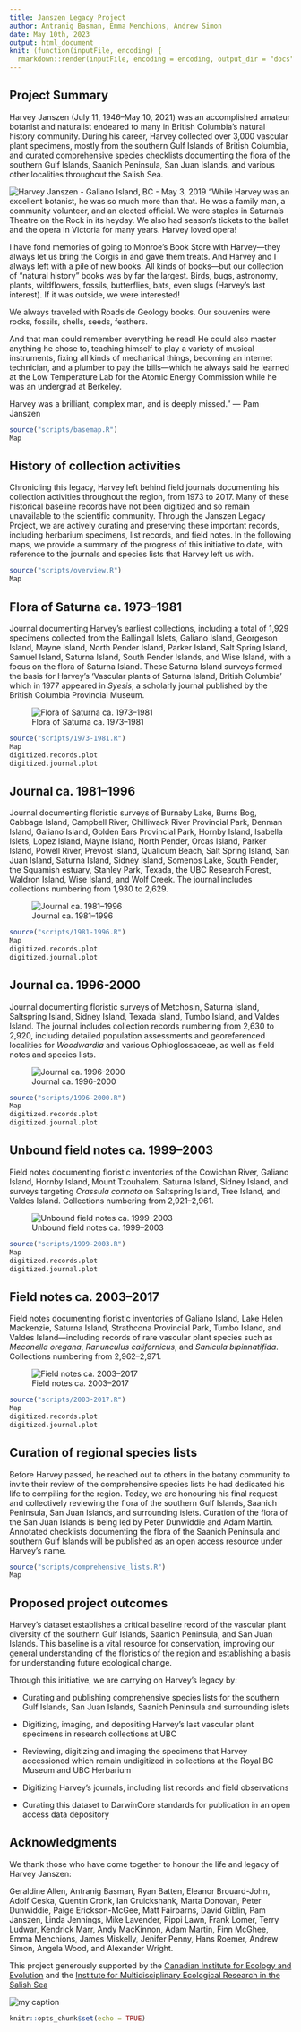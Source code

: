 ```yaml
---
title: Janszen Legacy Project
author: Antranig Basman, Emma Menchions, Andrew Simon
date: May 10th, 2023
output: html_document
knit: (function(inputFile, encoding) {
  rmarkdown::render(inputFile, encoding = encoding, output_dir = "docs") })
---
```

## Project Summary

Harvey Janszen (July 11, 1946–May 10, 2021) was an accomplished amateur botanist and naturalist endeared to many in British Columbia's natural history community. During his career, Harvey collected over 3,000 vascular plant specimens, mostly from the southern Gulf Islands of British Columbia, and curated comprehensive species checklists documenting the flora of the southern Gulf Islands, Saanich Peninsula, San Juan Islands, and various other localities throughout the Salish Sea. 

![Harvey Janszen - Galiano Island, BC - May 3, 2019](media/HJ.png){.data-pane}
"While Harvey was an excellent botanist, he was so much more than that. He was a family man, a community volunteer, and an elected official. We were staples in Saturna’s Theatre on the Rock in its heyday. We also had season’s tickets to the ballet and the opera in Victoria for many years. Harvey loved opera!

I have fond memories of going to Monroe’s Book Store with Harvey—they always let us bring the Corgis in and gave them treats. And Harvey and I always left with a pile of new books. All kinds of books—but our collection of “natural history” books was by far the largest. Birds, bugs, astronomy, plants, wildflowers, fossils, butterflies, bats, even slugs (Harvey’s last interest). If it was outside, we were interested!

We always traveled with Roadside Geology books. Our souvenirs were rocks, fossils, shells, seeds, feathers.

And that man could remember everything he read! He could also master anything he chose to, teaching himself to play a variety of musical instruments, fixing all kinds of mechanical things, becoming an internet technician, and a plumber to pay the bills—which he always said he learned at the Low Temperature Lab for the Atomic Energy Commission while he was an undergrad at Berkeley.

Harvey was a brilliant, complex man, and is deeply missed." — Pam Janszen

```r
source("scripts/basemap.R")
Map
```

## History of collection activities

Chronicling this legacy, Harvey left behind field journals documenting his collection activities throughout the region, from 1973 to 2017. Many of these historical baseline records have not been digitized and so remain unavailable to the scientific community. Through the Janszen Legacy Project, we are actively curating and preserving these important records, including herbarium specimens, list records, and field notes. In the following maps, we provide a summary of the progress of this initiative to date, with reference to the journals and species lists that Harvey left us with.

```r
source("scripts/overview.R")
Map
```

## Flora of Saturna ca. 1973–1981

Journal documenting Harvey’s earliest collections, including a total of 1,929 specimens collected from the Ballingall Islets, Galiano Island, Georgeson Island, Mayne Island, North Pender Island, Parker Island, Salt Spring Island, Samuel Island, Saturna Island, South Pender Islands, and Wise Island, with a focus on the flora of Saturna Island. These Saturna Island surveys formed the basis for Harvey's 'Vascular plants of Saturna Island, British Columbia' which in 1977 appeared in *Syesis*, a scholarly journal published by the British Columbia Provincial Museum.

![Flora of Saturna ca. 1973–1981](media/1973–1981.png){.data-pane}

```r
source("scripts/1973-1981.R")
Map
digitized.records.plot
digitized.journal.plot
```

## Journal ca. 1981–1996

Journal documenting floristic surveys of Burnaby Lake, Burns Bog, Cabbage Island, Campbell River, Chilliwack River Provincial Park, Denman Island, Galiano Island, Golden Ears Provincial Park, Hornby Island, Isabella Islets, Lopez Island, Mayne Island, North Pender, Orcas Island, Parker Island, Powell River, Prevost Island, Qualicum Beach, Salt Spring Island, San Juan Island, Saturna Island, Sidney Island, Somenos Lake, South Pender, the Squamish estuary, Stanley Park, Texada, the UBC Research Forest, Waldron Island, Wise Island, and Wolf Creek. The journal includes collections numbering from 1,930 to 2,629.

![Journal ca. 1981–1996](media/1981–1996.png){.data-pane}

```r
source("scripts/1981-1996.R")
Map
digitized.records.plot
digitized.journal.plot
```

## Journal ca. 1996-2000

Journal documenting floristic surveys of Metchosin, Saturna Island, Saltspring Island, Sidney Island, Texada Island, Tumbo Island, and Valdes Island. The journal includes collection records numbering from 2,630 to 2,920, including detailed population assessments and georeferenced localities for *Woodwardia* and various Ophioglossaceae, as well as field notes and species lists.

![Journal ca. 1996-2000](media/1996-2000.png){.data-pane}

```r
source("scripts/1996-2000.R")
Map
digitized.records.plot
digitized.journal.plot
```

## Unbound field notes ca. 1999–2003

Field notes documenting floristic inventories of the Cowichan River, Galiano Island, Hornby Island, Mount Tzouhalem, Saturna Island, Sidney Island, and surveys targeting *Crassula connata* on Saltspring Island, Tree Island, and Valdes Island. Collections numbering from 2,921–2,961.

![Unbound field notes ca. 1999–2003](media/1999–2003.png){.data-pane}

```r
source("scripts/1999-2003.R")
Map
digitized.records.plot
digitized.journal.plot
```

## Field notes ca. 2003–2017

Field notes documenting floristic inventories of Galiano Island, Lake Helen Mackenzie, Saturna Island, Strathcona Provincial Park, Tumbo Island, and Valdes Island—including records of rare vascular plant species such as *Meconella oregana*, *Ranunculus californicus*, and *Sanicula bipinnatifida*. Collections numbering from 2,962–2,971.

![Field notes ca. 2003–2017](media/2003-2017.png){.data-pane}

```r
source("scripts/2003-2017.R")
Map
digitized.records.plot
digitized.journal.plot
```

## Curation of regional species lists

Before Harvey passed, he reached out to others in the botany community to invite their review of the comprehensive species lists he had dedicated his life to compiling for the region. Today, we are honouring his final request and collectively reviewing the flora of the southern Gulf Islands, Saanich Peninsula, San Juan Islands, and surrounding islets. Curation of the flora of the San Juan Islands is being led by Peter Dunwiddie and Adam Martin. Annotated checklists documenting the flora of the Saanich Peninsula and southern Gulf Islands will be published as an open access resource under Harvey's name.

```r
source("scripts/comprehensive_lists.R")
Map
```

## Proposed project outcomes

Harvey's dataset establishes a critical baseline record of the vascular plant diversity of the southern Gulf Islands, Saanich Peninsula, and San Juan Islands. This baseline is a vital resource for conservation, improving our general understanding of the floristics of the region and establishing a basis for understanding future ecological change. 

Through this initiative, we are carrying on Harvey's legacy by:

* Curating and publishing comprehensive species lists for the southern Gulf Islands, San Juan Islands, Saanich Peninsula and surrounding islets

* Digitizing, imaging, and depositing Harvey's last vascular plant specimens in research collections at UBC

* Reviewing, digitizing and imaging the specimens that Harvey accessioned which remain undigitized in collections at the Royal BC Museum and UBC Herbarium

* Digitizing Harvey's journals, including list records and field observations

* Curating this dataset to DarwinCore standards for publication in an open access data depository

## Acknowledgments

We thank those who have come together to honour the life and legacy of Harvey Janszen:

Geraldine Allen, Antranig Basman, Ryan Batten, Eleanor Brouard-John, Adolf Ceska, Quentin Cronk, Ian Cruickshank, Marta Donovan, Peter Dunwiddie, Paige Erickson-McGee, Matt Fairbarns, David Giblin, Pam Janszen, Linda Jennings,  Mike Lavender, Pippi Lawn, Frank Lomer, Terry Ludwar, Kendrick Marr, Andy MacKinnon, Adam Martin, Finn McGhee, Emma Menchions, James Miskelly, Jenifer Penny, Hans Roemer, Andrew Simon, Angela Wood, and Alexander Wright.

This project generously supported by the [Canadian Institute for Ecology and Evolution](https://www.ciee-icee.ca/ldp.html) and the [Institute for Multidisciplinary Ecological Research in the Salish Sea](https://www.imerss.org)

![my caption](media/ciee_imerss.png)\

```r
knitr::opts_chunk$set(echo = TRUE)
```
